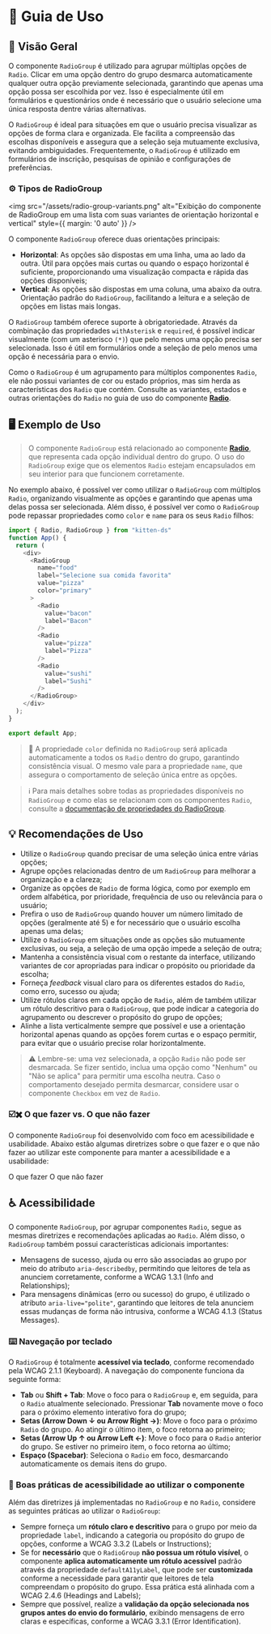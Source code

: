 
<Meta title="Componentes/RadioGroup/Guia de Uso" />

# 🧭  Guia de Uso

## 📘 Visão Geral

O componente `RadioGroup` é utilizado para agrupar múltiplas opções de `Radio`. Clicar em uma opção dentro do grupo desmarca automaticamente qualquer outra opção previamente selecionada, garantindo que apenas uma opção possa ser escolhida por vez. Isso é especialmente útil em formulários e questionários onde é necessário que o usuário selecione uma única resposta dentre várias alternativas.

O `RadioGroup` é ideal para situações em que o usuário precisa visualizar as opções de forma clara e organizada. Ele facilita a compreensão das escolhas disponíveis e assegura que a seleção seja mutuamente exclusiva, evitando ambiguidades. Frequentemente, o `RadioGroup` é utilizado em formulários de inscrição, pesquisas de opinião e configurações de preferências.

### ⚙️ Tipos de RadioGroup

<img src="/assets/radio-group-variants.png" alt="Exibição do componente de RadioGroup em uma lista com suas variantes de orientação horizontal e vertical" style={{ margin: '0 auto' }} />

O componente `RadioGroup` oferece duas orientações principais:

- **Horizontal**: As opções são dispostas em uma linha, uma ao lado da outra. Útil para opções mais curtas ou quando o espaço horizontal é suficiente, proporcionando uma visualização compacta e rápida das opções disponíveis;
- **Vertical**: As opções são dispostas em uma coluna, uma abaixo da outra. Orientação padrão do `RadioGroup`, facilitando a leitura e a seleção de opções em listas mais longas. 

O `RadioGroup` também oferece suporte à obrigatoriedade. Através da combinação das propriedades `withAsterisk` e `required`, é possível indicar visualmente (com um asterisco `(*)`) que pelo menos uma opção precisa ser selecionada. Isso é útil em formulários onde a seleção de pelo menos uma opção é necessária para o envio.

Como o `RadioGroup` é um agrupamento para múltiplos componentes `Radio`, ele não possui variantes de cor ou estado próprios, mas sim herda as características dos `Radio` que contém. Consulte as variantes, estados e outras orientações do `Radio` no guia de uso do componente [**Radio**](/docs/componentes-radio-guia-de-uso--propriedades).

## 🖥️ Exemplo de Uso

> O componente `RadioGroup` está relacionado ao componente [**Radio**](/docs/componentes-radio-guia-de-uso--propriedades), que representa cada opção individual dentro do grupo. O uso do `RadioGroup` exige que os elementos `Radio` estejam encapsulados em seu interior para que funcionem corretamente.

No exemplo abaixo, é possível ver como utilizar o `RadioGroup` com múltiplos `Radio`, organizando visualmente as opções e garantindo que apenas uma delas possa ser selecionada. Além disso, é possível ver como o `RadioGroup` pode repassar propriedades como `color` e `name` para os seus `Radio` filhos:

```javascript
import { Radio, RadioGroup } from "kitten-ds"
function App() {
  return (
    <div>
      <RadioGroup
        name="food"
        label="Selecione sua comida favorita"
        value="pizza"
        color="primary"
      >
        <Radio
          value="bacon"
          label="Bacon"
        />
        <Radio
          value="pizza"
          label="Pizza"
        />
        <Radio
          value="sushi"
          label="Sushi"
        />
      </RadioGroup>
    </div>
  );
}

export default App;
```

> 🎨 A propriedade `color` definida no `RadioGroup` será aplicada automaticamente a todos os `Radio` dentro do grupo, garantindo consistência visual. O mesmo vale para a propriedade `name`, que assegura o comportamento de seleção única entre as opções.

> ℹ️ Para mais detalhes sobre todas as propriedades disponíveis no `RadioGroup` e como elas se relacionam com os componentes `Radio`, consulte a [documentação de propriedades do RadioGroup](/docs/componentes-radiogroup--propriedades).

## 💡 Recomendações de Uso

- Utilize o `RadioGroup` quando precisar de uma seleção única entre várias opções;
- Agrupe opções relacionadas dentro de um `RadioGroup` para melhorar a organização e a clareza;
- Organize as opções de `Radio` de forma lógica, como por exemplo em ordem alfabética, por prioridade, frequência de uso ou relevância para o usuário;
- Prefira o uso de `RadioGroup` quando houver um número limitado de opções (geralmente até 5) e for necessário que o usuário escolha apenas uma delas;
- Utilize o `RadioGroup` em situações onde as opções são mutuamente exclusivas, ou seja, a seleção de uma opção impede a seleção de outra;
- Mantenha a consistência visual com o restante da interface, utilizando variantes de cor apropriadas para indicar o propósito ou prioridade da escolha;
- Forneça *feedback* visual claro para os diferentes estados do `Radio`, como erro, sucesso ou ajuda;
- Utilize rótulos claros em cada opção de `Radio`, além de também utilizar um rótulo descritivo para o `RadioGroup`, que pode indicar a categoria do agrupamento ou descrever o propósito do grupo de opções;
- Alinhe a lista verticalmente sempre que possível e use a orientação horizontal apenas quando as opções forem curtas e o espaço permitir, para evitar que o usuário precise rolar horizontalmente.

> ⚠️ Lembre-se: uma vez selecionada, a opção `Radio` não pode ser desmarcada. Se fizer sentido, inclua uma opção como "Nenhum" ou "Não se aplica" para permitir uma escolha neutra. Caso o comportamento desejado permita desmarcar, considere usar o componente `Checkbox` em vez de `Radio`.

### ☑️✖️ O que fazer vs. O que não fazer

O componente `RadioGroup` foi desenvolvido com foco em acessibilidade e usabilidade. Abaixo estão algumas diretrizes sobre o que fazer e o que não fazer ao utilizar este componente para manter a acessibilidade e a usabilidade:

<Title component="h4" className="!text-h6">Utilize rótulos claros e descritivos para cada RadioGroup, garantindo que todos os usuários compreendam o propósito das opções a serem selecionadas. Evite a criação de grupos sem rótulo.</Title>

<Grid cols="grid-cols-1 md:grid-cols-2" colGap="gap-x-sm" rowGap="gap-y-sm" className="!mb-2xl !mt-lg">
  <Flex direction="flex-col" rowGap="gap-x-sm" colGap="gap-y-sm" radius="rounded-lg" paddingX="px-sm" paddingY="py-sm" className="border border-default-border">
      <Chip variant="outlined" color="success"><Icon type="check_circle" color="inherit" fontSize="text-lg" className="sb-unstyled" /> O que fazer</Chip>
      <RadioGroup
        name="food"
        label="Selecione sua comida favorita"
        value="pizza"
      >
        <Radio
          value="bacon"
          label="Bacon"
        />
        <Radio
          value="pizza"
          label="Pizza"
        />
        <Radio
          value="sushi"
          label="Sushi"
        />
      </RadioGroup>
  </Flex>
  <Flex direction="flex-col" rowGap="gap-x-sm" colGap="gap-y-sm" radius="rounded-lg" paddingX="px-sm" paddingY="py-sm" className="border border-default-border">
    <Chip variant="outlined" color="error"><Icon type="cancel" color="inherit" fontSize="text-lg" className="sb-unstyled" /> O que não fazer</Chip>
    <Flex className="mt-auto sb-unstyled">
      <RadioGroup
        name="foods"
        value="pizza"
      >
        <Radio
          value="bacon"
          label="Bacon"
        />
        <Radio
          value="pizza"
          label="Pizza"
        />
        <Radio
          value="sushi"
          label="Sushi"
        />
      </RadioGroup>
    </Flex>
  </Flex>
</Grid>

## ♿ Acessibilidade

O componente `RadioGroup`, por agrupar componentes `Radio`, segue as mesmas diretrizes e recomendações aplicadas ao `Radio`. Além disso, o `RadioGroup` também possui características adicionais importantes:

- Mensagens de sucesso, ajuda ou erro são associadas ao grupo por meio do atributo `aria-describedby`, permitindo que leitores de tela as anunciem corretamente, conforme a <Link className="sb-unstyled text-sm" href="https://www.w3.org/WAI/WCAG21/Understanding/info-and-relationships.html" target="_blank">WCAG 1.3.1 (Info and Relationships)</Link>;
- Para mensagens dinâmicas (erro ou sucesso) do grupo, é utilizado o atributo `aria-live="polite"`, garantindo que leitores de tela anunciem essas mudanças de forma não intrusiva, conforme a <Link className="sb-unstyled text-sm" href="https://www.w3.org/WAI/WCAG21/Understanding/status-messages.html" target="_blank">WCAG 4.1.3 (Status Messages)</Link>.

### ⌨️ Navegação por teclado

O `RadioGroup` é totalmente **acessível via teclado**, conforme recomendado pela <Link className="sb-unstyled text-sm" href="https://www.w3.org/WAI/WCAG21/Understanding/keyboard.html" target="_blank">WCAG 2.1.1 (Keyboard)</Link>. A navegação do componente funciona da seguinte forma:

- **Tab** ou **Shift + Tab**: Move o foco para o `RadioGroup` e, em seguida, para o `Radio` atualmente selecionado. Pressionar **Tab** novamente move o foco para o próximo elemento interativo fora do grupo;
- **Setas (Arrow Down ↓ ou Arrow Right →)**: Move o foco para o próximo `Radio` do grupo. Ao atingir o último item, o foco retorna ao primeiro;
- **Setas (Arrow Up ↑ ou Arrow Left ←)**: Move o foco para o `Radio` anterior do grupo. Se estiver no primeiro item, o foco retorna ao último;
- **Espaço (Spacebar)**: Seleciona o `Radio` em foco, desmarcando automaticamente os demais itens do grupo.

### 📌 Boas práticas de acessibilidade ao utilizar o componente

Além das diretrizes já implementadas no `RadioGroup` e no `Radio`, considere as seguintes práticas ao utilizar o `RadioGroup`:

- Sempre forneça um **rótulo claro e descritivo** para o grupo por meio da propriedade `label`, indicando a categoria ou propósito do grupo de opções, conforme a <Link className="sb-unstyled text-sm" href="https://www.w3.org/WAI/WCAG21/Understanding/labels-or-instructions.html" target="_blank">WCAG 3.3.2 (Labels or Instructions)</Link>;
- Se for **necessário** que o `RadioGroup` **não possua um rótulo visível**, o componente **aplica automaticamente um rótulo acessível** padrão através da propriedade `defaultA11yLabel`, que pode ser **customizada** conforme a necessidade para garantir que leitores de tela compreendam o propósito do grupo. Essa prática está alinhada com a <Link className="sb-unstyled text-sm" href="https://www.w3.org/WAI/WCAG22/Understanding/headings-and-labels.html" target="_blank">WCAG 2.4.6 (Headings and Labels)</Link>;
- Sempre que possível, realize a **validação da opção selecionada nos grupos antes do envio do formulário**, exibindo mensagens de erro claras e específicas, conforme a <Link className="sb-unstyled text-sm" href="https://www.w3.org/WAI/WCAG21/Understanding/error-identification.html" target="_blank">WCAG 3.3.1 (Error Identification)</Link>.